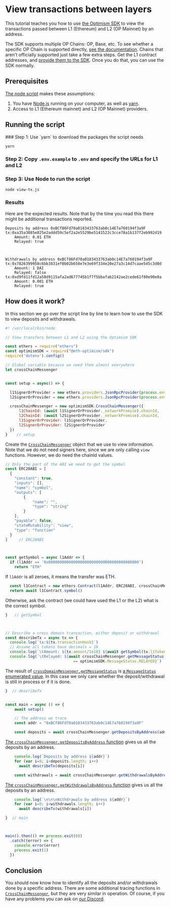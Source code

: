 
# View transactions between layers

This tutorial teaches you how to use [the Optimism SDK](https://sdk.optimism.io/) to view the transactions passed between L1 (Ethereum) and L2 (OP Mainnet) by an address.

The SDK supports multiple OP Chains: OP, Base, etc.
To see whether a specific OP Chain is supported directly, [see the documentation](https://sdk.optimism.io/enums/l2chainid).
Chains that aren't officially supported just take a few extra steps.
Get the L1 contract addresses, and [provide them to the SDK](/chain-operators/sdk#getting-contract-addresses).
Once you do that, you can use the SDK normally.


## Prerequisites

[The node script](./index.js) makes these assumptions:

1. You have [Node.js](https://nodejs.org/en/) running on your computer, as well as [yarn](https://classic.yarnpkg.com/lang/en/).
1. Access to L1 (Ethereum mainnet) and L2 (OP Mainnet) providers.


## Running the script

<Steps>
### Step 1: Use `yarn` to download the packages the script needs

   ```sh
   yarn
   ```

### Step 2: Copy `.env.example` to `.env` and specify the URLs for L1 and L2

### Step 3: Use Node to run the script

   ```sh
   node view-tx.js
   ```
</Steps>

### Results

Here are the expected results. 
Note that by the time you read this there might be additional transactions reported.

```
Deposits by address 0xBCf86Fd70a0183433763ab0c14E7a760194f3a9F
tx:0xa35a3085e025e2addd59c5ef2a2e5529be5141522c3cce78a1b137f2eb992d19
	Amount: 0.01 ETH
	Relayed: true



Withdrawals by address 0xBCf86Fd70a0183433763ab0c14E7a760194f3a9F
tx:0x7826399958c6bb3831ef0b02b658e7e3e69f334e20e27a3c14d7caae545c3d0d
	Amount: 1 DAI
	Relayed: false
tx:0xd9fd11fd12a58d9115afa2ad677745b1f7f5bbafab2142ae2cede61f80e90e8a
	Amount: 0.001 ETH
	Relayed: true
```

## How does it work?

In this section we go over the script line by line to learn how to use the SDK to view deposits and withdrawals.

```js
#! /usr/local/bin/node

// View transfers between L1 and L2 using the Optimism SDK

const ethers = require("ethers")
const optimismSDK = require("@eth-optimism/sdk")
require('dotenv').config()

// Global variable because we need them almost everywhere
let crossChainMessenger


const setup = async() => {

  l1SignerOrProvider = new ethers.providers.JsonRpcProvider(process.env.L1URL)
  l2SignerOrProvider = new ethers.providers.JsonRpcProvider(process.env.L2URL)

  crossChainMessenger = new optimismSDK.CrossChainMessenger({
      l1ChainId: (await l1SignerOrProvider._networkPromise).chainId,
      l2ChainId: (await l2SignerOrProvider._networkPromise).chainId,      
      l1SignerOrProvider: l1SignerOrProvider,
      l2SignerOrProvider: l2SignerOrProvider
  })
}    // setup
```

Create the [`CrossChainMessenger`](https://sdk.optimism.io/classes/crosschainmessenger) object that we use to view information.
Note that we do not need signers here, since we are only calling `view` functions.
However, we do need the chainId values.


```js
// Only the part of the ABI we need to get the symbol
const ERC20ABI = [
  {
    "constant": true,
    "inputs": [],
    "name": "symbol",
    "outputs": [
        {
            "name": "",
            "type": "string"
        }
    ],
    "payable": false,
    "stateMutability": "view",
    "type": "function"
  }
]     // ERC20ABI



const getSymbol = async l1Addr => {
  if (l1Addr == '0x0000000000000000000000000000000000000000')
    return "ETH"
```

If `l1Addr` is all zeroes, it means the transfer was ETH.

```js
  const l1Contract = new ethers.Contract(l1Addr, ERC20ABI, crossChainMessenger.l1SignerOrProvider)
  return await l1Contract.symbol()  
```

Otherwise, ask the contract (we could have used the L1 or the L2) what is the correct symbol.

```js
}   // getSymbol



// Describe a cross domain transaction, either deposit or withdrawal
const describeTx = async tx => {
  console.log(`tx:${tx.transactionHash}`)
  // Assume all tokens have decimals = 18
  console.log(`\tAmount: ${tx.amount/1e18} ${await getSymbol(tx.l1Token)}`)
  console.log(`\tRelayed: ${await crossChainMessenger.getMessageStatus(tx.transactionHash)  
                              == optimismSDK.MessageStatus.RELAYED}`)
```

The result of [`crossDomainMessenger.getMessageStatus`](https://sdk.optimism.io/classes/crosschainmessenger#getMessageStatus) is [a `MessageStatus` enumerated value](https://sdk.optimism.io/enums/messagestatus).
In this case we only care whether the deposit/withdrawal is still in process or if it is done.

```js
}  // describeTx


const main = async () => {    
    await setup()

    // The address we trace
    const addr = "0xBCf86Fd70a0183433763ab0c14E7a760194f3a9F"

    const deposits = await crossChainMessenger.getDepositsByAddress(addr)
```

[The `crossChainMessenger.getDepositsByAddress` function](https://sdk.optimism.io/classes/crosschainmessenger#getDepositsByAddress) gives us all the deposits by an address.

```js
    console.log(`Deposits by address ${addr}`)
    for (var i=0; i<deposits.length; i++)
      await describeTx(deposits[i])

    const withdrawals = await crossChainMessenger.getWithdrawalsByAddress(addr)
```

[The `crossChainMessenger.getWithdrawalsByAddress` function](https://sdk.optimism.io/classes/crosschainmessenger#getWithdrawalsByAddress) gives us all the deposits by an address.

```js
    console.log(`\n\n\nWithdrawals by address ${addr}`)
    for (var i=0; i<withdrawals.length; i++)
      await describeTx(withdrawals[i])

}  // main



main().then(() => process.exit(0))
  .catch((error) => {
    console.error(error)
    process.exit(1)
  })
```


## Conclusion

You should now know how to identify all the deposits and/or withdrawals done by a specific address.
There are some additional tracing functions in [`CrossChainMessenger`](https://sdk.optimism.io/classes/crosschainmessenger), but they are very similar in operation.
Of course, if you have any problems you can ask on [our Discord](https://discord-gateway.optimism.io/).